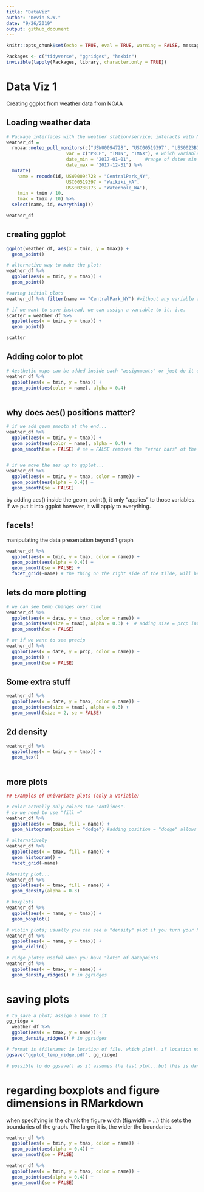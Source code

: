 ```yaml
---
title: "DataViz"
author: "Kevin S.W."
date: "9/26/2019"
output: github_document
---
```


```r
knitr::opts_chunk$set(echo = TRUE, eval = TRUE, warning = FALSE, message, FALSE)

Packages <- c("tidyverse", "ggridges", "hexbin")
invisible(lapply(Packages, library, character.only = TRUE))

```

# Data Viz 1
Creating ggplot from weather data from NOAA

## Loading weather data

```r

# Package interfaces with the weather station/service; interacts with NOAA servers and downloads the updated data
weather_df = 
  rnoaa::meteo_pull_monitors(c("USW00094728", "USC00519397", "USS0023B17S"), # Stations to download from
                      var = c("PRCP", "TMIN", "TMAX"), # which variables i want
                      date_min = "2017-01-01",     #range of dates min - max
                      date_max = "2017-12-31") %>%
  mutate(
    name = recode(id, USW00094728 = "CentralPark_NY", 
                      USC00519397 = "Waikiki_HA",
                      USS0023B17S = "Waterhole_WA"),
    tmin = tmin / 10,
    tmax = tmax / 10) %>%
  select(name, id, everything())

weather_df

```

## creating ggplot
```r

ggplot(weather_df, aes(x = tmin, y = tmax)) +
  geom_point()

# alternative way to make the plot:
weather_df %>% 
  ggplot(aes(x = tmin, y = tmax)) + 
  geom_point()

#saving initial plots
weather_df %>% filter(name == "CentralPark_NY") #without any variable assignments, this code will "print out" immediately.

# if we want to save instead, we can assign a variable to it. i.e.
scatter = weather_df %>% 
  ggplot(aes(x = tmin, y = tmax)) + 
  geom_point()

scatter
```

## Adding color to plot

```r

# Aesthetic maps can be added inside each "assignments" or just do it outside
weather_df %>% 
  ggplot(aes(x = tmin, y = tmax)) + 
  geom_point(aes(color = name), alpha = 0.4)
  

```

## why does aes() positions matter?

```r

# if we add geom_smooth at the end...
weather_df %>% 
  ggplot(aes(x = tmin, y = tmax)) + 
  geom_point(aes(color = name), alpha = 0.4) +
  geom_smooth(se = FALSE) # se = FALSE removes the "error bars" of the line plot


# if we move the aes up to ggplot...
weather_df %>% 
  ggplot(aes(x = tmin, y = tmax, color = name)) + 
  geom_point(aes(alpha = 0.4)) +
  geom_smooth(se = FALSE) 

```

by adding aes() inside the geom_point(), it only "applies" to those variables. If we put it into ggplot however, it will apply to everything.

## facets!
manipulating the data presentation beyond 1 graph
```r

weather_df %>% 
  ggplot(aes(x = tmin, y = tmax, color = name)) + 
  geom_point(aes(alpha = 0.4)) +
  geom_smooth(se = FALSE) +
  facet_grid(~name) # the thing on the right side of the tilde, will be columns

```

## lets do more plotting
```r

# we can see temp changes over time
weather_df %>% 
  ggplot(aes(x = date, y = tmax, color = name)) +
  geom_point(aes(size = tmax), alpha = 0.3) +  # adding size = prcp into point changes the sizes based on the "intensity".
  geom_smooth(se = FALSE)

# or if we want to see precip
weather_df %>% 
  ggplot(aes(x = date, y = prcp, color = name)) +
  geom_point() +  
  geom_smooth(se = FALSE)

```

## Some extra stuff

```r

weather_df %>% 
  ggplot(aes(x = date, y = tmax, color = name)) +
  geom_point(aes(size = tmax), alpha = 0.3) +  
  geom_smooth(size = 2, se = FALSE)

```


## 2d density
```r
weather_df %>% 
  ggplot(aes(x = tmin, y = tmax)) +
  geom_hex()
  
```

## more plots

```r

## Examples of univariate plots (only x variable)

# color actually only colors the "outlines".
# so we need to use "fill ="
weather_df %>% 
  ggplot(aes(x = tmax, fill = name)) +  
  geom_histogram(position = "dodge") #adding position = "dodge" allows the bars next to each other

# alternatively
weather_df %>% 
  ggplot(aes(x = tmax, fill = name)) +  
  geom_histogram() +
  facet_grid(~name)

#density plot...
weather_df %>% 
  ggplot(aes(x = tmax, fill = name)) +  
  geom_density(alpha = 0.3)

# boxplots
weather_df %>% 
  ggplot(aes(x = name, y = tmax)) +  
  geom_boxplot()

# violin plots; usually you can see a "density" plot if you turn your head sideways
weather_df %>% 
  ggplot(aes(x = name, y = tmax)) +  
  geom_violin()

# ridge plots; useful when you have "lots" of datapoints
weather_df %>% 
  ggplot(aes(x = tmax, y = name)) +  
  geom_density_ridges() # in ggridges

```

# saving plots
```r

# to save a plot; assign a name to it
gg_ridge = 
  weather_df %>% 
  ggplot(aes(x = tmax, y = name)) +  
  geom_density_ridges() # in ggridges

# format is (filename; ie location of file, which plot). if location not specified, will be local folder
ggsave("ggplot_temp_ridge.pdf", gg_ridge) 

# possible to do ggsave() as it assumes the last plot...but this is dangerous practice.

```

# regarding boxplots and figure dimensions in RMarkdown

when specifying in the chunk the figure width (fig.width = ...) this sets the boundaries of the graph. The larger it is, the wider the boundaries.

```r
weather_df %>% 
  ggplot(aes(x = tmin, y = tmax, color = name)) + 
  geom_point(aes(alpha = 0.4)) +
  geom_smooth(se = FALSE)

```

```r
weather_df %>% 
  ggplot(aes(x = tmin, y = tmax, color = name)) + 
  geom_point(aes(alpha = 0.4)) +
  geom_smooth(se = FALSE)

```